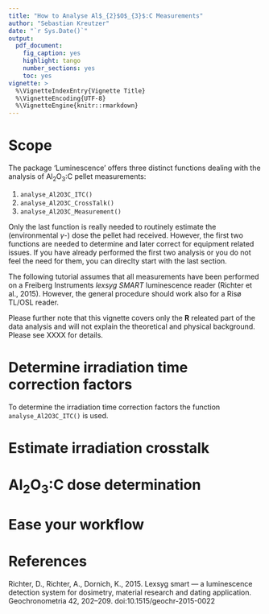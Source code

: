 ```yaml
---
title: "How to Analyse Al$_{2}$O$_{3}$:C Measurements"
author: "Sebastian Kreutzer"
date: "`r Sys.Date()`"
output: 
  pdf_document:
    fig_caption: yes
    highlight: tango
    number_sections: yes
    toc: yes
vignette: >
  %\VignetteIndexEntry{Vignette Title}
  %\VignetteEncoding{UTF-8}
  %\VignetteEngine{knitr::rmarkdown}
---
```


# Scope
The package 'Luminescence' offers three distinct functions dealing with the analysis of Al$_{2}$O$_{3}$:C pellet measurements:

1. `analyse_Al2O3C_ITC()`
2. `analyse_Al2O3C_CrossTalk()`
3. `analyse_Al2O3C_Measurement()`

Only the last function is really needed to routinely estimate the (environmental $\gamma$-) dose the pellet had received. However, the first two functions are needed to determine and later correct for equipment related issues. If you have already performed the
first two analysis or you do not feel the need for them, you can direclty start with the last section.

The following tutorial assumes that all measurements have been performed on a Freiberg Instruments *lexsyg SMART* luminescence reader (Richter et al., 2015). However, the general procedure should work also for a Risø TL/OSL reader. 

Please further note that this vignette covers only the **R** releated part of the data analysis and will 
not explain the theoretical and physical background. Please see XXXX for details. 

# Determine irradiation time correction factors

To determine the irradiation time correction factors the function `analyse_Al2O3C_ITC()` is used. 

# Estimate irradiation crosstalk

# Al$_{2}$O$_{3}$:C dose determination

# Ease your workflow

# References

Richter, D., Richter, A., Dornich, K., 2015. Lexsyg smart — a luminescence detection system for dosimetry, material research and dating application. Geochronometria 42, 202–209. doi:10.1515/geochr-2015-0022

